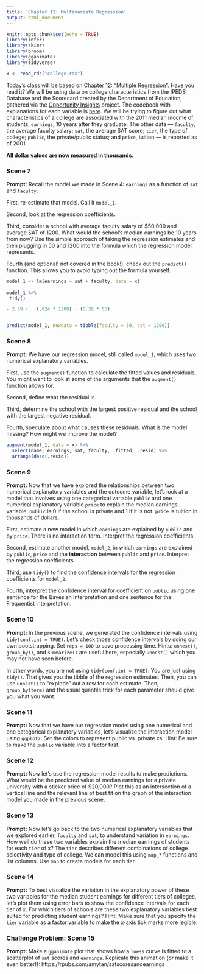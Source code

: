 ```yaml
---
title: 'Chapter 12: Multivariate Regression'
output: html_document
---
```


```r
knitr::opts_chunk$set(echo = TRUE)
library(infer)
library(skimr)
library(broom)
library(gganimate)
library(tidyverse)

x <- read_rds("college.rds")
```

Today's class will be based on [Chapter 12: "Multiple Regression"](https://davidkane9.github.io/PPBDS/12-multiple-regression.html). Have you read it? We will be using data on college characteristics from the IPEDS Database and the Scorecard created by the Department of Education, gathered via the [Opportunity Insights](https://opportunityinsights.org/) project.  The codebook with explanations for each variable is [here](https://opportunityinsights.org/wp-content/uploads/2018/04/Codebook-MRC-Table-10.pdf). We will be trying to figure out what characteristics of a college are associated with the 2011 median income of students, `earnings`, 10 years after they graduate. The other data --- `faculty`, the average faculty salary; `sat`, the average SAT score; `tier`, the type of college; `public`, the private/public status; and `price`, tuition --- is reported as of 2001.

**All dollar values are now measured in thousands.**


### Scene 7

**Prompt:** Recall the model we made in Scene 4: `earnings` as a function of `sat` and `faculty`. 

First, re-estimate that model. Call it `model_1`.

Second, look at the regression coefficients.

Third, consider a school with average faculty salary of $50,000 and average SAT of 1200. What would the school's median earnings be 10 years from now? Use the simple approach of taking the regression estimates and then plugging in 50 and 1200 into the formula which the regression model represents.

Fourth (and optional! not covered in the book!), check out the `predict()` function. This allows you to avoid typing out the formula yourself.

```r

model_1 <- lm(earnings ~ sat + faculty, data = x) 
 
model_1 %>% 
 tidy()

- 2.59 +   (.024 * 1200) + (0.39 * 50)   


predict(model_1, newdata = tibble(faculty = 50, sat = 1200))

```


### Scene 8

**Prompt:** We have our regression model, still called `model_1`, which uses two numerical explanatory variables.

First, use the `augment()` function to calculate the fitted values and residuals. You might want to look at some of the arguments that the `augment()` function allows for.

Second, define what the residual is. 

Third, determine the school with the largest positive residual and the school with the largest negative residual.

Fourth, speculate about what causes these residuals. What is the model missing? How might we improve the model?

```r
augment(model_1, data = x) %>% 
  select(name, earnings, sat, faculty, .fitted, .resid) %>% 
  arrange(desc(.resid))
```


### Scene 9

**Prompt:** Now that we have explored the relationships between two numerical explanatory variables and the outcome variable, let's look at a model that involves using one categorical variable `public` and one numerical explanatory variable `price` to explain the median earnings variable. `public` is 0 if the school is private and 1 if it is not. `price` is tuition in thousands of dollars.

First, estimate a new model in which `earnings` are explained by `public` and by `price`. There is no interaction term. Interpret the regression coefficients.

Second, estimate another model, `model_2`, in which `earnings` are explained by `public`, `price` and the **interaction** between `public` and `price`. Interpret the regression coefficients.

Third, use `tidy()` to find the confidence intervals for the regression coefficients for `model_2`.

Fourth, interpret the confidence interval for coefficient on `public` using one sentence for the Bayesian interpretation and one sentence for the Frequentist interpretation.



### Scene 10

**Prompt:** In the previous scene, we generated the confidence intervals using `tidy(conf.int = TRUE)`. Let's check those confidence intervals by doing our own bootstrapping. Set `reps = 100` to save processing time. Hints: `unnest()`, `group_by()`, and `summarize()` are useful here, especially `unnest()` which you may not have seen before.

In other words, you are not using `tidy(conf.int = TRUE)`. You are just using `tidy()`. That gives you the tibble of the regression estimates. Then, you can use `unnest()` to "explode" out a row for each estimate. Then, `group_by(term)` and the usual quantile trick for each parameter should give you what you want.


### Scene 11

**Prompt:** Now that we have our regression model using one numerical and one categorical explanatory variables, let's visualize the interaction model using `ggplot2`. Set the colors to represent public vs. private xs. Hint: Be sure to make the `public` variable into a factor first. 

### Scene 12

**Prompt:** Now let's use the regression model results to make predictions. What would be the predicted value of median earnings for a private university with a sticker price of $20,000? Plot this as an intersection of a vertical line and the relevant line of best fit on the graph of the interaction model you made in the previous scene.


### Scene 13

**Prompt:** Now let's go back to the two numerical explanatory variables that we explored earlier, `faculty` and `sat`, to understand variation in `earnings`. How well do these two variables explain the median earnings of students for each `tier` of x? The `tier` describes different combinations of college selectivity and type of college. We can model this using `map_*` functions and list columns. Use `map` to create models for each tier. 



### Scene 14

**Prompt:** To best visualize the variation in the explanatory power of these two variables for the median student earnings for different tiers of colleges, let's plot them using error bars to show the confidence intervals for each tier of x. For which tiers of schools are these two explanatory variables best suited for predicting student earnings? Hint: Make sure that you specify the `tier` variable as a factor variable to make the x-axis tick marks more legible. 



### Challenge Problem: Scene 15

**Prompt:** Make a `gganimate` plot that shows how a `loess` curve is fitted to a scatterplot of `sat` scores and `earnings`. Replicate this animation (or make it even better!): https://rpubs.com/amytan/satscoresandearnings




